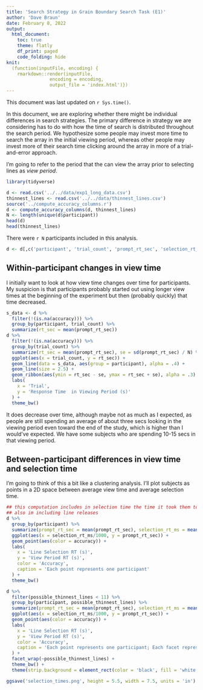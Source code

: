 ```yaml
---
title: 'Search Strategy in Grain Boundary Search Task (E1)'
author: 'Dave Braun'
date: February 8, 2022
output:
  html_document:
    toc: true
    theme: flatly
    df_print: paged
    code_folding: hide
knit:
  (function(inputFile, encoding) {
    rmarkdown::render(inputFile,
                encoding = encoding,
                output_file = 'index.html')})
---
```


This document was last updated on `r Sys.time()`.

In this document, we are exploring whether there might be individual differences in search strategies. The primary difference in strategy we are considering has to do with how the time of search is distributed throughout the search period. We hypothesize some people may invest more time to search the array in the initial viewing period, whereas other people may invest more of their search time clicking around the array in more of a trial-and-error approach.   

I'm going to refer to the period that the can view the array prior to selecting lines as *view period*.

```r
library(tidyverse)
```

```r
d <- read.csv('../../data/exp1_long_data.csv')
thinnest_lines <- read.csv('../../data/thinnest_lines.csv')
source('../compute_accuracy_columns.r')
d <- compute_accuracy_columns(d, thinnest_lines)
N <- length(unique(d$participant))
head(d)
head(thinnest_lines)

```

There were `r N` participants included in this analysis.

```r
d <- d[,c('participant', 'trial_count', 'prompt_rt_sec', 'selection_rt_ms', 'selected_or_released', 'possible_thinnest_lines', 'accuracy')]
```

## Within-participant changes in view time

I initially want to look at how view time changes over time for participants. My suspicion is that participants probably started out using longer view times at the beginning of the experiment but then (probably quickly) that time decreased.  

```r
s_data <- d %>% 
  filter(!(is.na(accuracy))) %>% 
  group_by(participant, trial_count) %>% 
  summarize(rt_sec = mean(prompt_rt_sec))
d %>% 
  filter(!(is.na(accuracy))) %>% 
  group_by(trial_count) %>% 
  summarize(rt_sec = mean(prompt_rt_sec), se = sd(prompt_rt_sec) / N) %>% 
  ggplot(aes(x = trial_count, y = rt_sec)) + 
  geom_line(data = s_data, aes(group = participant), alpha = .4) +
  geom_line(size = 2.5) + 
  geom_ribbon(aes(ymin = rt_sec - se, ymax = rt_sec + se), alpha = .3) +
  labs(
    x = 'Trial',
    y = 'Response Time  in Viewing Period (s)'
  ) + 
  theme_bw()
```

It does decrease over time, although maybe not as much as I expected, as people are still spending an average of about three secs looking in the viewing period even toward the end of the study, which is higher than I would've expected. We have some subjects who are spending 10-15 secs in that viewing period.

## Between-participant differences in view time and selection time

I'm going to think of this a bit like a clustering analysis. I'll plot subjects as points in a 2D space between average view time and average selection time.

```r
## this computation includes in selection time the time it took them to press the submit button
## also im including line releases
d %>% 
  group_by(participant) %>% 
  summarize(prompt_rt_sec = mean(prompt_rt_sec), selection_rt_ms = mean(selection_rt_ms), accuracy = mean(accuracy, na.rm = TRUE)) %>% 
  ggplot(aes(x = selection_rt_ms/1000, y = prompt_rt_sec)) + 
  geom_point(aes(color = accuracy)) + 
  labs(
    x = 'Line Selection RT (s)',
    y = 'View Period RT (s)',
    color = 'Accuracy',
    caption = 'Each point represents one participant'
  ) +
  theme_bw()
```

```r
d %>% 
  filter(possible_thinnest_lines < 11) %>% 
  group_by(participant, possible_thinnest_lines) %>% 
  summarize(prompt_rt_sec = mean(prompt_rt_sec), selection_rt_ms = mean(selection_rt_ms), accuracy = mean(accuracy, na.rm = TRUE)) %>% 
  ggplot(aes(x = selection_rt_ms/1000, y = prompt_rt_sec)) + 
  geom_point(aes(color = accuracy)) + 
  labs(
    x = 'Line Selection RT (s)',
    y = 'View Period RT (s)',
    color = 'Accuracy',
    caption = 'Each point represents one participant; Each facet represents the number of thinnest lines on a trial.'
  ) +
  facet_wrap(~possible_thinnest_lines) + 
  theme_bw() + 
  theme(strip.background = element_rect(color = 'black', fill = 'white'))
```

```r
ggsave('selection_times.png', height = 5.5, width = 7.5, units = 'in')
```

















